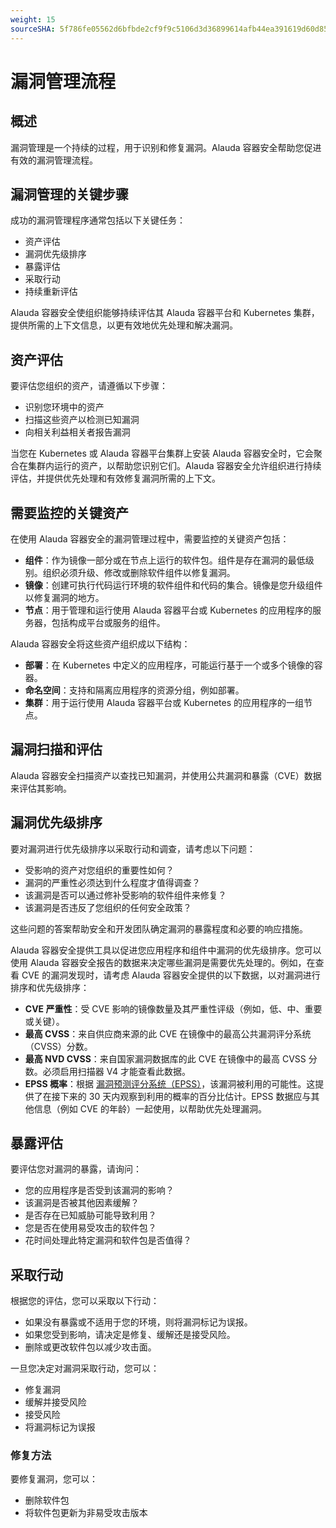 ```yaml
---
weight: 15
sourceSHA: 5f786fe05562d6bfbde2cf9f9c5106d3d36899614afb44ea391619d60d8546f3
---
```


# 漏洞管理流程

## 概述

漏洞管理是一个持续的过程，用于识别和修复漏洞。Alauda 容器安全帮助您促进有效的漏洞管理流程。

## 漏洞管理的关键步骤

成功的漏洞管理程序通常包括以下关键任务：

- 资产评估
- 漏洞优先级排序
- 暴露评估
- 采取行动
- 持续重新评估

Alauda 容器安全使组织能够持续评估其 Alauda 容器平台和 Kubernetes 集群，提供所需的上下文信息，以更有效地优先处理和解决漏洞。

## 资产评估

要评估您组织的资产，请遵循以下步骤：

- 识别您环境中的资产
- 扫描这些资产以检测已知漏洞
- 向相关利益相关者报告漏洞

当您在 Kubernetes 或 Alauda 容器平台集群上安装 Alauda 容器安全时，它会聚合在集群内运行的资产，以帮助您识别它们。Alauda 容器安全允许组织进行持续评估，并提供优先处理和有效修复漏洞所需的上下文。

## 需要监控的关键资产

在使用 Alauda 容器安全的漏洞管理过程中，需要监控的关键资产包括：

- **组件**：作为镜像一部分或在节点上运行的软件包。组件是存在漏洞的最低级别。组织必须升级、修改或删除软件组件以修复漏洞。
- **镜像**：创建可执行代码运行环境的软件组件和代码的集合。镜像是您升级组件以修复漏洞的地方。
- **节点**：用于管理和运行使用 Alauda 容器平台或 Kubernetes 的应用程序的服务器，包括构成平台或服务的组件。

Alauda 容器安全将这些资产组织成以下结构：

- **部署**：在 Kubernetes 中定义的应用程序，可能运行基于一个或多个镜像的容器。
- **命名空间**：支持和隔离应用程序的资源分组，例如部署。
- **集群**：用于运行使用 Alauda 容器平台或 Kubernetes 的应用程序的一组节点。

## 漏洞扫描和评估

Alauda 容器安全扫描资产以查找已知漏洞，并使用公共漏洞和暴露（CVE）数据来评估其影响。

## 漏洞优先级排序

要对漏洞进行优先级排序以采取行动和调查，请考虑以下问题：

- 受影响的资产对您组织的重要性如何？
- 漏洞的严重性必须达到什么程度才值得调查？
- 该漏洞是否可以通过修补受影响的软件组件来修复？
- 该漏洞是否违反了您组织的任何安全政策？

这些问题的答案帮助安全和开发团队确定漏洞的暴露程度和必要的响应措施。

Alauda 容器安全提供工具以促进您应用程序和组件中漏洞的优先级排序。您可以使用 Alauda 容器安全报告的数据来决定哪些漏洞是需要优先处理的。例如，在查看 CVE 的漏洞发现时，请考虑 Alauda 容器安全提供的以下数据，以对漏洞进行排序和优先级排序：

- **CVE 严重性**：受 CVE 影响的镜像数量及其严重性评级（例如，低、中、重要或关键）。
- **最高 CVSS**：来自供应商来源的此 CVE 在镜像中的最高公共漏洞评分系统（CVSS）分数。
- **最高 NVD CVSS**：来自国家漏洞数据库的此 CVE 在镜像中的最高 CVSS 分数。必须启用扫描器 V4 才能查看此数据。
- **EPSS 概率**：根据 [漏洞预测评分系统（EPSS）](https://www.first.org/epss/model)，该漏洞被利用的可能性。这提供了在接下来的 30 天内观察到利用的概率的百分比估计。EPSS 数据应与其他信息（例如 CVE 的年龄）一起使用，以帮助优先处理漏洞。

## 暴露评估

要评估您对漏洞的暴露，请询问：

- 您的应用程序是否受到该漏洞的影响？
- 该漏洞是否被其他因素缓解？
- 是否存在已知威胁可能导致利用？
- 您是否在使用易受攻击的软件包？
- 花时间处理此特定漏洞和软件包是否值得？

## 采取行动

根据您的评估，您可以采取以下行动：

- 如果没有暴露或不适用于您的环境，则将漏洞标记为误报。
- 如果您受到影响，请决定是修复、缓解还是接受风险。
- 删除或更改软件包以减少攻击面。

一旦您决定对漏洞采取行动，您可以：

- 修复漏洞
- 缓解并接受风险
- 接受风险
- 将漏洞标记为误报

### 修复方法

要修复漏洞，您可以：

- 删除软件包
- 将软件包更新为非易受攻击版本
